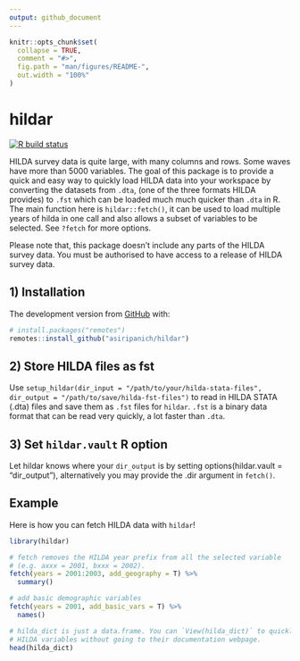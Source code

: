 ```yaml
---
output: github_document
---
```


<!-- README.md is generated from README.Rmd. Please edit that file -->

```r
knitr::opts_chunk$set(
  collapse = TRUE,
  comment = "#>",
  fig.path = "man/figures/README-",
  out.width = "100%"
)
```
# hildar

<!-- badges: start -->
[![R build status](https://github.com/asiripanich/hildar/workflows/R-CMD-check/badge.svg)](https://github.com/asiripanich/hildar/actions)
<!-- badges: end -->

HILDA survey data is quite large, with many columns and rows. Some waves have more than 5000 variables. The goal of this package is to provide a quick and easy way to quickly load HILDA data into your workspace by converting the datasets from `.dta`, (one of the three formats HILDA provides) to `.fst` which can be loaded much much quicker than `.dta` in R. The main function here is `hildar::fetch()`, it can be used to load multiple years of hilda in one call and also allows a subset of variables to be selected. See `?fetch` for more options.

Please note that, this package doesn't include any parts of the HILDA survey data. You must be authorised to have access to a release of HILDA survey data. 

## 1) Installation

The development version from [GitHub](https://github.com/) with:

``` r
# install.packages("remotes")
remotes::install_github("asiripanich/hildar")
```

## 2) Store HILDA files as fst

Use `setup_hildar(dir_input = "/path/to/your/hilda-stata-files", dir_output = "/path/to/save/hilda-fst-files")` to read in HILDA STATA (.dta) files and save them as `.fst` files for `hildar`. `.fst` is a binary data format that can be read very quickly, a lot faster than `.dta`.

## 3) Set `hildar.vault` R option

Let hildar knows where your `dir_output` is by setting options(hildar.vault = "dir_output"), alternatively you may provide the .dir argument in `fetch()`.

## Example

Here is how you can fetch HILDA data with `hildar`!

```r
library(hildar)

# fetch removes the HILDA year prefix from all the selected variable
# (e.g. axxx = 2001, bxxx = 2002).
fetch(years = 2001:2003, add_geography = T) %>%
  summary()

# add basic demographic variables
fetch(years = 2001, add_basic_vars = T) %>% 
  names()

# hilda_dict is just a data.frame. You can `View(hilda_dict)` to quickly search
# HILDA variables without going to their documentation webpage.
head(hilda_dict)
```
